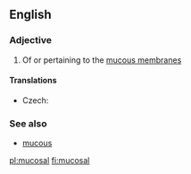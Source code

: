 ==English==

===Adjective===
{{en-adj|-}}

# Of or pertaining to the [[mucous membrane]]s

====Translations====
{{trans-top|of or pertaining to the mucous membranes}}
* Czech: {{t+|cs|slizniční}}
{{trans-mid}}
{{trans-bottom}}

===See also===
* [[mucous]]

[[pl:mucosal]]
[[fi:mucosal]]